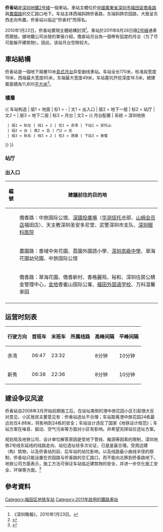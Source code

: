 {{noteTA
|G1=Transport
}}
{{Infobox station
|name = 侨香 
|image = Qiaoxiang station Platform 20130913.jpg
|caption = 僑香站帶有弧度的月台
|eng_name = Qiaoxiang 
|livery=palegreen
|namecolour=black
|linecolour={{深圳地铁色彩|2}}
|colour={{colorbox|palegreen}} 灰綠色
|address = {{CHN}}[[廣東省|廣東省]][[深圳市|深圳市]][[福田區|福田區]][[香蜜湖街道|香蜜湖街道]][[僑香路|僑香路]]农园路路口
|coordinates={{coord|22|33|0|N|114|0|52|E|display=it|type:railwaystation}} 
|map=[http://www.szmc.net/public/cms/public/upload/ad/siteimg/ck/0216_b.jpg 深圳地铁网站]
|line = {{深圳地鐵|2|sl}} 
|platform = 2
|exits = 5 
|hours = 
|station_hours = 
|opened=2011年6月28日
|services= {{Adjacent stations|system=Shenzhen Metro |line1=2|left1=安托山|right1=香蜜}}
|type = 地下車站 
|platformtype = [[島式月台|島式月台]]
|route_map = {{Routemap|inline=yes|legend=no|map=
utSTRf!~MFADEg\utSTRg!~MFADEg~~{{RoutemapRoute|Licon=U|{{站|香蜜}}}}
utSTR+BSl\utSTR+BSr!~num2r
utSTR+BSl!~num1l\utSTR+BSr~~'''B2'''
utSTRf!~MFADEf\utSTRg!~MFADEf~~{{RoutemapRoute|Licon=D|{{站|安托山}}}}
|bottom = 
}}}}
'''侨香站'''是[[深圳地鐵|深圳地鐵]][[深圳地鐵2号綫|2号綫]]一個車站。車站主體位於[[中華人民共和國|中國]][[廣東省|廣東省]][[深圳市|深圳市]][[福田區|福田區]][[僑香路|僑香路]]與[[農園路|農園路]]的交汇路口地下。车站主体西端斜跨侨香路，东端斜跨农园路，大致呈东西走向布置。侨香站以临近“侨香村”而得名。

2010年1月22日，侨香站實現主體結構封頂<ref>《深圳晚報》，2010年1月23日。</ref>。車站於2011年6月28日隨[[深圳地鐵2号綫|2号綫]]通車而開放。據地鐵公司派發的單張介紹，僑香站月台為一個帶有弧度的月台（为了尽可能躲开建筑物）。因此，该站月台空隙较大。

==車站結構==
侨香站是一個地下兩層10米[[島式月台|島式月台]]异型曲线車站。车站全长170米，标准段宽度19米，西端最大宽度65米，东端最大宽度49米，车站基坑开挖深度18.5米，總建築面積為11,800[[平方米|平方米]]<ref>{{cite web|url=http://www.szmc.net/02constuction/pop.jsp?infoID=326|title=2号线(蛇口線)站点简介|archive-url=https://web.archive.org/web/20100206214946/http://www.szmc.net/02constuction/pop.jsp?infoID=326|archive-date=2010-02-06|accessdate=2008-08-11|dead-url=no}}</ref>。
===樓層===
{{ 车站构造
| 层1 = 地面 | 标1 = -
| 文1 = 出入口
| 层2 = 地下一层 | 标2 = 站厅
| 文2 = {{spml|站厅|售票机}}
| 层3 = 地下二层 | 标3 = 月台
| 文3 = {{ 月台配置 | 系统 = 深圳地铁
  | 组1 = 轨左 | 线1 = 2 | 往1 = 赤湾 | 下站1 = 安托山
  | 组2 = 台 | 类2 = 岛 | 门2 = 左
  | 组3 = 轨右 | 线3 = 2 | 往3 = 莲塘 | 下站3 = 香蜜
}}
}}

===站厅===
{{gallery
| File:Qiaoxiang station Hall 20130915.jpg | 侨香站地下一層站厅
| File:Qiaoxiang station Decorative painting 20130915.JPG | 侨香站站厅层的墙壁装饰
}}
===出入口===
{| class="wikitable"
! 編號 !! 建議前往的目的地
|-
| {{港鐵出口|A|附=升}} ||  僑香路：中旅国际公馆、[[深國投廣場|深國投廣場]]（[[华润信托|华润信托]]总部、[[山姆会员店|山姆会员店]]福田店）、天主教深圳圣安多尼堂、武警深圳市支队、[[深圳眼科医院|深圳眼科医院]]
|-
| {{港鐵出口|B}} ||農園路：香域中央花園、荔園外國語小學、[[深圳高級中學|深圳高級中學]]、翠海花園幼兒園、中旅国际公馆
|-
| {{港鐵出口|C}} || 僑香路：翠海花園、僑香新村、香格麗苑、裕和、深圳住房公積金管理中心，[[金地|金地]]香蜜山国际公寓、[[福田外国语学校|福田外国语学校]]、万科温馨家园
|-
| bgcolor="#EEEEEE" colspan=3 | {{港鐵出口|註=升}}
|}

==运营时刻表==
{| class="wikitable"
|-
! 行驶方向 !! 首班车 !! 末班车 !! 所属线路 !! 高峰间隔 !! 平峰间隔
|-
| 赤湾 || 06:47 || 23:32 || {{深圳地鐵|2|c}} || 8分钟 || 10分钟
|-
| 新秀 || 06:38 || 22:36 || {{深圳地鐵|2|c}} || 8分钟 || 10分钟
|}

==建设争议风波==
侨香站自2008年3月开始前期施工后，在站址南侧的港中旅花园小区引起很大反对意见，小区居民主要意见有：侨香站选址不合理；车站距离港中旅花园24栋最近处仅4.88米，将影响到24栋的安全；车站设计违反了国家《地铁设计规范》；车站方案在噪音、振动、空气污染等方面对小区有影响。并希望另择站位选址方案。

规划局及地铁公司、设计单位解答原因是受地下管线、箱涵等因素的限制，深圳地铁2号线东延线的线路走向、站位选址经多次论证，已是是最合理。受周边建（构）筑物，以及侨香站的前、后车站的站位影响，以及线路最小曲线半径的限制，侨香站只能设置在农园路与侨香路的交汇路口，而不能向北移到侨香路地下。地铁公司方面表示，施工方法可保证车站临近建筑物的安全，并进一步优化施工安全、环保等方面。<ref>{{cite web|url=http://www.sznews.com/news/content/2008-04/29/content_2008170.htm|title=地铁侨香站将定安全专案|archive-url=https://web.archive.org/web/20130928040154/http://www.sznews.com/news/content/2008-04/29/content_2008170.htm|archive-date=2013-09-28|publisher=深圳新闻网|date=2008-04-29|accessdate=2013-09-25|dead-url=no}}</ref>

==參考資料==
{{commons category|Qiaoxiang station}}
{{Reflist}}
{{深圳地鐵2號線車站}}
{{深圳地鐵車站列表|SZM}}

[[Category:福田区地铁车站|Category:福田区地铁车站]]
[[Category:2011年啟用的鐵路車站|Category:2011年啟用的鐵路車站]]